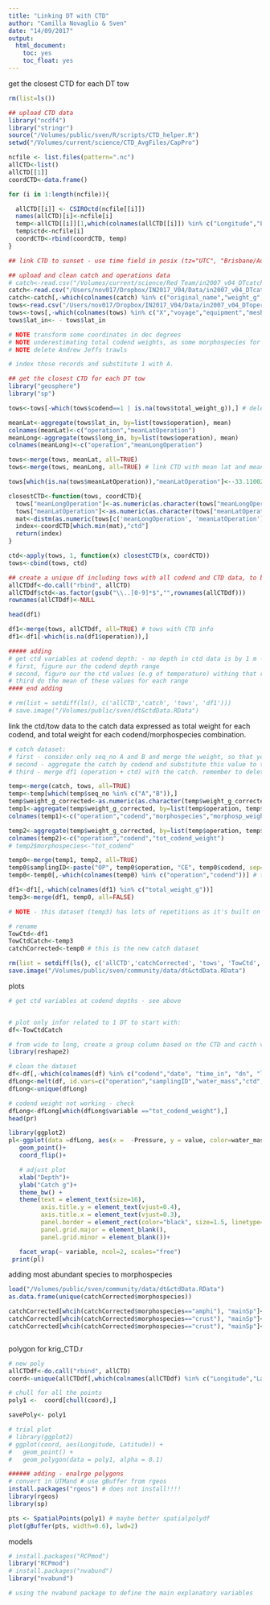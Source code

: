 ```yaml
---
title: "Linking DT with CTD"
author: "Camilla Novaglio & Sven"
date: "14/09/2017"
output: 
  html_document:
    toc: yes  
    toc_float: yes 
---
```


get the closest CTD for each DT tow

```r

rm(list=ls())

## upload CTD data 
library("ncdf4")
library("stringr")
source("/Volumes/public/sven/R/scripts/CTD_helper.R")
setwd("/Volumes/current/science/CTD_AvgFiles/CapPro") 

ncfile <- list.files(pattern=".nc")
allCTD<-list()
allCTD[[1]]
coordCTD<-data.frame()

for (i in 1:length(ncfile)){

  allCTD[[i]] <- CSIROctd(ncfile[[i]])  
  names(allCTD)[i]<-ncfile[i]
  temp<-allCTD[[i]][1,which(colnames(allCTD[[i]]) %in% c("Longitude","Latitude"))]
  temp$ctd<-ncfile[i]
  coordCTD<-rbind(coordCTD, temp)
}

## link CTD to sunset - use time field in posix (tz="UTC", "Brisbane/Australia", "AEST")

## upload and clean catch and operations data 
# catch<-read.csv("/Volumes/current/science/Red_Team/in2007_v04_DTcatchR.csv")
catch<-read.csv("/Users/nov017/Dropbox/IN2017_V04/Data/in2007_v04_DTcatchR.csv")
catch<-catch[,-which(colnames(catch) %in% c("original_name","weight_g","Subsample_correction_factor","species","photo","comments","removed", "to_check" ))]
tows<-read.csv("/Users/nov017/Dropbox/IN2017_V04/Data/in2007_v04_DToperationR.csv")
tows<-tows[,-which(colnames(tows) %in% c("X","voyage","equipment","mesh_size_codend_","vessel_speed","subsampled","observer","modify","comments","time_out","lat_fin","long_fin","temp_net_in","net_opening_vert_m","net_opening_oriz_m","metal_cage_opening_vert_oriz_m", "mesh_size_net1_mm", "mesh_size_net2_mm"))]
tows$lat_in<- - tows$lat_in

# NOTE transform some coordinates in dec degrees 
# NOTE underestimating total codend weights, as some morphospecies for which there was only one individual have a seq_no == 1 instead of A. to fix: 
# NOTE delete Andrew Jeffs trawls 

# index those records and substitute 1 with A. 

## get the closest CTD for each DT tow
library("geosphere")
library("sp")

tows<-tows[-which(tows$codend==1 | is.na(tows$total_weight_g)),] # delete codend 1 as we are not considering the catch from this net which is open at all depths, and delete all codends for whcih catch was null. 

meanLat<-aggregate(tows$lat_in, by=list(tows$operation), mean)
colnames(meanLat)<-c("operation","meanLatOperation")
meanLong<-aggregate(tows$long_in, by=list(tows$operation), mean)
colnames(meanLong)<-c("operation","meanLongOperation")

tows<-merge(tows, meanLat, all=TRUE)
tows<-merge(tows, meanLong, all=TRUE) # link CTD with mean lat and mean long by operation.  

tows[which(is.na(tows$meanLatOperation)),"meanLatOperation"]<--33.11002 # this has to be fixed once we insert the missing lat in the operation dataset

closestCTD<-function(tows, coordCTD){
  tows["meanLongOperation"]<-as.numeric(as.character(tows["meanLongOperation"]))
  tows["meanLatOperation"]<-as.numeric(as.character(tows["meanLatOperation"]))
  mat<-distm(as.numeric(tows[c('meanLongOperation', 'meanLatOperation')]), coordCTD[,c('Longitude','Latitude')], fun=distVincentyEllipsoid)
  index<-coordCTD[which.min(mat),"ctd"]
  return(index)
}

ctd<-apply(tows, 1, function(x) closestCTD(x, coordCTD))
tows<-cbind(tows, ctd)

## create a unique df including tows with all codend and CTD data, to be used in ggplot  
allCTDdf<-do.call("rbind", allCTD)
allCTDdf$ctd<-as.factor(gsub("\\..[0-9]*$","",rownames(allCTDdf)))
rownames(allCTDdf)<-NULL

head(df1)

df1<-merge(tows, allCTDdf, all=TRUE) # tows with CTD info
df1<-df1[-which(is.na(df1$operation)),]

##### adding 
# get ctd variables at codend depth: - no depth in ctd data is by 1 m - Sven has already done it - do it here as well. you need it for the plot 
# first, figure our the codend depth range 
# second, figure our the ctd values (e.g of temperature) withing that range
# third do the mean of these values for each range 
#### end adding 

# rm(list = setdiff(ls(), c('allCTD','catch', 'tows', 'df1')))
# save.image("/Volumes/public/sven/dt&ctdData.RData")
```

link the ctd/tow data to the catch data expressed as total weight for each codend, and total weight for each codend/morphospecies combination.

```r
# catch dataset: 
# first - consider only seq_no A and B and merge the weight, so that you have a catch per each codend/morphospecies combination 
# second - aggregate the catch by codend and substitute this value to the one reported in the tows dataset (incorrect).
# third - merge df1 (operation + ctd) with the catch. remember to delete weight_g_corrected from the catch and  total_weight_g from df1 before merging 

temp<-merge(catch, tows, all=TRUE)
temp<-temp[which(temp$seq_no %in% c("A","B")),]
temp$weight_g_corrected<-as.numeric(as.character(temp$weight_g_corrected))
temp1<-aggregate(temp$weight_g_corrected, by=list(temp$operation, temp$codend, temp$morphospecies), sum, na.rm=TRUE)
colnames(temp1)<-c("operation","codend","morphospecies","morphosp_weight_g_corrected") # this si the total weight of each morphospecies in each operation/codend combination 

temp2<-aggregate(temp$weight_g_corrected, by=list(temp$operation, temp$codend), sum, na.rm=TRUE)
colnames(temp2)<-c("operation","codend","tot_codend_weight")
# temp2$morphospecies<-"tot_codend"

temp0<-merge(temp1, temp2, all=TRUE)
temp0$samplingID<-paste("OP", temp0$operation, "CE", temp0$codend, sep="") # recreate samplingID
temp0<-temp0[,-which(colnames(temp0) %in% c("operation","codend"))] # this is the new catch dataset 

df1<-df1[,-which(colnames(df1) %in% c("total_weight_g"))]
temp3<-merge(df1, temp0, all=FALSE)

# NOTE - this dataset (temp3) has lots of repetitions as it's built on 3 levels: tows, (which expands into) ctd and catch.

# rename
TowCtd<-df1
TowCtdCatch<-temp3
catchCorrected<-temp0 # this is the new catch dataset

rm(list = setdiff(ls(), c('allCTD','catchCorrected', 'tows', 'TowCtd', 'TowCtdCatch')))
save.image("/Volumes/public/sven/community/data/dt&ctdData.RData")
```

plots

```r

# get ctd variables at codend depths - see above


# plot only infor related to 1 DT to start with: 
df<-TowCtdCatch

# from wide to long, create a group column based on the CTD and cacth values you want to plot. I would exclude the morphospecies weight for now.  
library(reshape2)

# clean the dataset
df<-df[,-which(colnames(df) %in% c("codend","date", "time_in", "dn", "lat_in", "long_in","in_dept_m", "meanLatOperation","meanLongOperation", "morphospecies", "morphosp_weight_g_corrected", "Time","pressureTemperature", "Longitude", "Latitude","altimeter"))]
dfLong<-melt(df, id.vars=c("operation","samplingID","water_mass","ctd","Pressure"))
dfLong<-unique(dfLong)

# codend weight not working - check 
dfLong<-dfLong[which(dfLong$variable =="tot_codend_weight"),]
head(pr) 

library(ggplot2)
pl<-ggplot(data =dfLong, aes(x =  -Pressure, y = value, color=water_mass))+ # group =variable,
   geom_point()+ 
   coord_flip()+

   # adjust plot
   xlab("Depth")+
   ylab("Catch g")+
   theme_bw() +
   theme(text = element_text(size=16),
         axis.title.y = element_text(vjust=0.4),
         axis.title.x = element_text(vjust=0.3),
         panel.border = element_rect(color="black", size=1.5, linetype="solid"),
         panel.grid.major = element_blank(),
         panel.grid.minor = element_blank())+

   facet_wrap(~ variable, ncol=2, scales="free")
 print(pl)  

```

adding most abundant species to morphospecies 

```r
load("/Volumes/public/sven/community/data/dt&ctdData.RData")
as.data.frame(unique(catchCorrected$morphospecies))

catchCorrected[whcih(catchCorrected$morphospecies=="amphi"), "mainSp"]<-"phronima"
catchCorrected[whcih(catchCorrected$morphospecies=="crust"), "mainSp"]<-"euphausiids"
catchCorrected[whcih(catchCorrected$morphospecies=="crust"), "mainSp"]<-"euphausiids"



```

polygon for krig_CTD.r

```r

# new poly
allCTDdf<-do.call("rbind", allCTD)
coord<-unique(allCTDdf[,which(colnames(allCTDdf) %in% c("Longitude","Latitude"))])

# chull for all the points
poly1 <-  coord[chull(coord),]

savePoly<- poly1

# trial plot
# library(ggplot2)
# ggplot(coord, aes(Longitude, Latitude)) +
#   geom_point() + 
#   geom_polygon(data = poly1, alpha = 0.1)

###### adding - enalrge polygons
# convert in UTMand # use gBuffer from rgeos
install.packages("rgeos") # does not install!!!! 
library(rgeos)
library(sp)

pts <- SpatialPoints(poly1) # maybe better spatialpolydf
plot(gBuffer(pts, width=0.6), lwd=2)

```

models 

```r
# install.packages("RCPmod")
library("RCPmod")
# install.packages("nvabund")
library("nvabund")

# using the nvabund package to define the main explanatory variables




````
